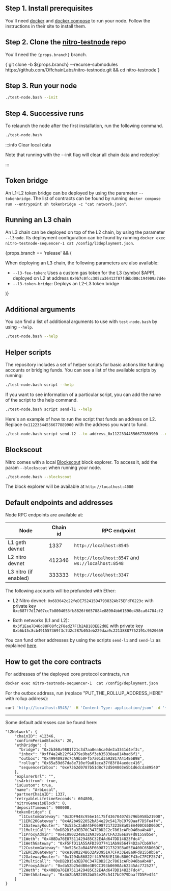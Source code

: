 
## Step 1. Install prerequisites

You'll need [docker](https://docs.docker.com/get-docker/) and [docker compose](https://docs.docker.com/compose/) to run your node. Follow the instructions in their site to install them.

## Step 2. Clone the [nitro-testnode](https://github.com/OffchainLabs/nitro-testnode) repo

<p>
  You'll need the <code>{props.branch}</code> branch.
</p>

<CodeBlock language="bash">
  {`git clone -b ${props.branch} --recurse-submodules https://github.com/OffchainLabs/nitro-testnode.git && cd nitro-testnode`}
</CodeBlock>

## Step 3. Run your node

```bash
./test-node.bash --init
```

## Step 4. Successive runs

To relaunch the node after the first installation, run the following command.

```bash
./test-node.bash
```

:::info Clear local data

Note that running with the --init flag will clear all chain data and redeploy!

:::

## Token bridge

An L1-L2 token bridge can be deployed by using the parameter `--tokenbridge`. The list of contracts can be found by running `docker compose run --entrypoint sh tokenbridge -c "cat network.json"`.

## Running an L3 chain

An L3 chain can be deployed on top of the L2 chain, by using the parameter `--l3node`. Its deployment configuration can be found by running `docker exec nitro-testnode-sequencer-1 cat /config/l3deployment.json`.

<!-- This is a temporary block since these parameters are only available in the "release" branch for now. -->
<!-- Once the "stylus" branch is updated, we should remove this conditional and move the HTML format to MD -->

<div>
  {props.branch == 'release' && (
    <div>
      <p>When deploying an L3 chain, the following parameters are also available:</p>
      <ul>
        <li>
          <code>--l3-fee-token</code>: Uses a custom gas token for the L3 (symbol $APP), deployed on
          L2 at address <code>0x9b7c0fcc305ca36412f87fd6bd08c194909a7d4e</code>
        </li>
        <li>
          <code>--l3-token-bridge</code>: Deploys an L2-L3 token bridge
        </li>
      </ul>
    </div>
  )}
</div>

## Additional arguments

You can find a list of additional arguments to use with `test-node.bash` by using `--help`.

```bash
./test-node.bash --help
```

## Helper scripts

The repository includes a set of helper scripts for basic actions like funding accounts or bridging funds. You can see a list of the available scripts by running:

```bash
./test-node.bash script --help
```

If you want to see information of a particular script, you can add the name of the script to the help command.

```bash
./test-node.bash script send-l1 --help
```

Here's an example of how to run the script that funds an address on L2. Replace `0x11223344556677889900` with the address you want to fund.

```bash
./test-node.bash script send-l2 --to address_0x11223344556677889900 --ethamount 5
```

## Blockscout

Nitro comes with a local [Blockscout](https://www.blockscout.com/) block explorer. To access it, add the param `--blockscout` when running your node.

```bash
./test-node.bash --blockscout
```

The block explorer will be available at `http://localhost:4000`

## Default endpoints and addresses

Node RPC endpoints are available at:

| Node                  | Chain id | RPC endpoint                                      |
| --------------------- | -------- | ------------------------------------------------- |
| L1 geth devnet        | 1337     | `http://localhost:8545`                           |
| L2 nitro devnet       | 412346   | `http://localhost:8547` and `ws://localhost:8548` |
| L3 nitro (if enabled) | 333333   | `http://localhost:3347`                           |

The following accounts will be prefunded with Ether:

- L2 Nitro devnet: `0x683642c22feDE752415D4793832Ab75EFdF6223c` with private key `0xe887f7d17d07cc7b8004053fb8826f6657084e88904bb61590e498ca04704cf2`

- Both networks (L1 and L2): `0x3f1Eae7D46d88F08fc2F8ed27FCb2AB183EB2d0E` with private key `0xb6b15c8cb491557369f3c7d2c287b053eb229daa9c22138887752191c9520659`

You can fund other addresses by using the scripts `send-l1` and `send-l2` as explained [here](#helper-scripts).

## How to get the core contracts

For addresses of the deployed core protocol contracts, run

```bash
docker exec nitro-testnode-sequencer-1  cat /config/deployment.json
```

For the outbox address, run (replace "PUT_THE_ROLLUP_ADDRESS_HERE" with rollup address):

```bash
curl 'http://localhost:8545/' -H 'Content-Type: application/json' -d '{"jsonrpc":"2.0","id":0,"method":"eth_call","params":[{"to":"PUT_THE_ROLLUP_ADDRESS_HERE","data":"0xce11e6ab"},"latest"]}'
```

---

Some default addresses can be found here:

```
"l2Network": {
    "chainID": 412346,
    "confirmPeriodBlocks": 20,
    "ethBridge": {
      "bridge": "0x2b360a9881f21c3d7aa0ea6ca0de2a3341d4ef3c",
      "inbox": "0xff4a24b22f94979e9ba5f3eb35838aa814bad6f1",
      "outbox": "0x49940929c7cA9b50Ff57a01d3a92817A414E6B9B",
      "rollup": "0x65a59d67da8e710ef9a01eca37f83f84aedec416",
      "sequencerInbox": "0xe7362d0787b51d8c72d504803e5b1d6dcda89540"
    },
    "explorerUrl": "",
    "isArbitrum": true,
    "isCustom": true,
    "name": "ArbLocal",
    "partnerChainID": 1337,
    "retryableLifetimeSeconds": 604800,
    "nitroGenesisBlock": 0,
    "depositTimeout": 900000,
    "tokenBridge": {
      "l1CustomGateway": "0x3DF948c956e14175f43670407d5796b95Bb219D8",
      "l1ERC20Gateway": "0x4A2bA922052bA54e29c5417bC979Daaf7D5Fe4f4",
      "l1GatewayRouter": "0x525c2aBA45F66987217323E8a05EA400C65D06DC",
      "l1MultiCall": "0xDB2D15a3EB70C347E0D2C2c7861cAFb946baAb48",
      "l1ProxyAdmin": "0xe1080224B632A93951A7CFA33EeEa9Fd81558b5e",
      "l1Weth": "0x408Da76E87511429485C32E4Ad647DD14823Fdc4",
      "l1WethGateway": "0xF5FfD11A55AFD39377411Ab9856474D2a7Cb697e",
      "l2CustomGateway": "0x525c2aBA45F66987217323E8a05EA400C65D06DC",
      "l2ERC20Gateway": "0xe1080224B632A93951A7CFA33EeEa9Fd81558b5e",
      "l2GatewayRouter": "0x1294b86822ff4976BfE136cB06CF43eC7FCF2574",
      "l2Multicall": "0xDB2D15a3EB70C347E0D2C2c7861cAFb946baAb48",
      "l2ProxyAdmin": "0xda52b25ddB0e3B9CC393b0690Ac62245Ac772527",
      "l2Weth": "0x408Da76E87511429485C32E4Ad647DD14823Fdc4",
      "l2WethGateway": "0x4A2bA922052bA54e29c5417bC979Daaf7D5Fe4f4"
    }
}
```
